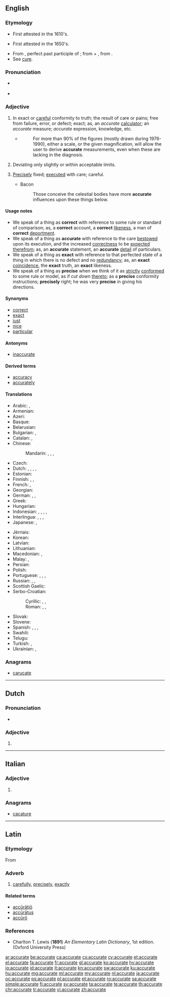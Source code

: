 ==English==

===Etymology===
* First attested in the 1610's.
* {{sense|exactness}} First attested in the 1650's.
* From {{etyl|la|en}} {{m|la|accūrātus||done with care}}, perfect past participle of {{m|la|accūrō||take care of}}; from {{term|ad-||to, towards, at|lang=la}} + {{m|la|cūrō||take care}}, from {{m|la|cūra||care}}.
* See [[#English|cure]].

===Pronunciation===
* {{a|US}} {{IPA|/ˈæk.jɚ.ɪt/}}
* {{audio|En-us-accurate.ogg|Audio (US)|lang=en}}

===Adjective===
{{en-adj|er|more}}

# In exact or [[careful]] conformity to truth; the result of care or pains; free from failure, error, or defect; exact; as, an ''accurate'' [[calculator]]; an ''accurate'' measure; ''accurate'' expression, knowledge, etc.
#* {{RQ:Schuster Hepaticae V|x}}
#*: For more than 90% of the figures (mostly drawn during 1976-1990), either a scale, or the given magnification, will allow the user to derive '''accurate''' measurements, even when these are lacking in the diagnosis.
# Deviating only slightly or within acceptable limits.
# {{context|obsolete|lang=en}} [[precisely|Precisely]] fixed; [[executed]] with care; careful.
#* Bacon
#*: Those conceive the celestial bodies have more '''accurate''' influences upon these things below.

====Usage notes====
* We speak of a thing as '''correct''' with reference to some rule or standard of comparison; as, a '''correct''' account, a '''correct''' [[likeness]], a man of '''correct''' [[deportment]].
* We speak of a thing as '''accurate''' with reference to the care [[bestowed]] upon its execution, and the increased [[correctness]] to be [[expected]] [[therefrom]]; as, an '''accurate''' statement, an '''accurate''' [[detail]] of particulars.
* We speak of a thing as '''exact''' with reference to that perfected state of a thing in which there is no defect and no [[redundancy]]; as, an '''exact''' [[coincidence]], the '''exact''' truth, an '''exact''' likeness.
* We speak of a thing as '''precise''' when we think of it as [[strictly]] [[conformed]] to some rule or model, as if ''cut down'' [[thereto]]; as a '''precise''' conformity instructions; '''precisely''' right; he was very '''precise''' in giving his directions.

====Synonyms====
* [[correct]]
* [[exact]]
* [[just]]
* [[nice]]
* [[particular]]

====Antonyms====
* [[inaccurate]]

====Derived terms====
* [[accuracy]]
* [[accurately]]

====Translations====
{{trans-top|exact or careful conformity to truth}}
* Arabic: {{t|ar|مضبوط|tr=maḍbūṭ}}, {{t+|ar|دقيق|tr=daqīq|sc=Arab}}
* Armenian: {{t|hy|ճիշտ}}
* Azeri: {{t+|az|dəqiq}}
* Basque: {{t|eu|doi}}
* Belarusian: {{t|be|дакладны́|m|sc=Cyrl}}
* Bulgarian: {{t+|bg|точен|tr=tóčen|sc=Cyrl}}, {{t+|bg|прецизен|tr=precízen|sc=Cyrl}}
* Catalan: {{t+|ca|exacte}}, {{t+|ca|precís}}
* Chinese:
*: Mandarin: {{t+|cmn|正確|sc=Hani}}, {{t+|cmn|正确|tr=zhèngquè|sc=Hani}}, {{t|cmn|準確|sc=Hani}}, {{t+|cmn|准确|tr=zhǔnquè|sc=Hani}}
* Czech: {{t+|cs|přesný|f}}
* Dutch: {{t+|nl|accuraat}}, {{t+|nl|precies}}, {{t+|nl|exact}}, {{t|nl|trefzeker}}, {{t+|nl|nauwkeurig}}
* Estonian: {{t|et|täpne}}
* Finnish: {{t+|fi|tarkka}}, {{t+|fi|täsmällinen}}, {{t|fi|paikkansapitävä}}
* French: {{t+|fr|précis}}, {{t+|fr|exact}}
* Georgian: {{t|ka|ზუსტი|sc=Geor}}
* German: {{t+|de|genau}}, {{t+|de|präzise}}, {{t+|de|exakt}}
* Greek: {{t+|el|ακριβής|tr=akrivis}}
* Hungarian: {{t+|hu|pontos}}
* Indonesian: {{t+|id|akurat}}, {{t+|id|teliti}}, {{t+|id|tepat}}, {{t+|id|cermat}}, {{t+|id|titis}}
* Interlingua: {{t|ia|accurate}}, {{t|ia|precise}}, {{t|ia|exacte}}, {{t|ia|juste}}
* Japanese: {{t+|ja|正確|tr=せいかくな, seikaku na|alt=正確な|sc=Jpan}}, {{t+|ja|精密|tr=せいみつな, seimitsu na|alt=精密な|sc=Jpan}}
{{trans-mid}}
* Jèrriais: {{t|roa-jer|juste}}
* Korean: {{t+|ko|정확하다|tr=jeonghwak-han|alt=정확한|sc=Kore}}
* Latvian: {{t|lv|precīzs}}
* Lithuanian: {{t+|lt|tikslus}}
* Macedonian: {{t|mk|точен|tr=tóčen|sc=Cyrl}}, {{t|mk|прецизен|tr=précizen|sc=Cyrl}}
* Malay: {{t|ms|tepat}}, {{t|ms|jitu}}
* Persian: {{t+|fa|دقیق|tr=daqiq|sc=fa-Arab}}
* Polish: {{t+|pl|dokładny}}
* Portuguese: {{t+|pt|preciso|m}}, {{t+|pt|exato|m}}, {{t+|pt|acurado|m}}, {{t+|pt|justo|m}}
* Russian: {{t+|ru|точный|tr=tóčnyj|sc=Cyrl}}, {{t+|ru|правильный|tr=právilʹnyj|sc=Cyrl}}, {{t+|ru|аккуратный|tr=akkurátnyj|sc=Cyrl}} {{qualifier|careful}}
* Scottish Gaelic: {{t|gd|cinnteach}}
* Serbo-Croatian:
*: Cyrillic: {{t|sh|точан|sc=Cyrl}}, {{t|sh|тачан|sc=Cyrl}}, {{t|sh|прецизан|sc=Cyrl}}
*: Roman: {{t+|sh|točan}}, {{t|sh|tačan}}, {{t+|sh|precizan}}
* Slovak: {{t|sk|presný}}
* Slovene: {{t|sl|natančen}}
* Spanish: {{t+|es|preciso}}, {{t+|es|exacto}}, {{t+|es|justo}}, {{t+|es|correcto}}
* Swahili: {{t+|sw|sanifu}}
* Telugu: {{t|te|ఖచ్చితమైన|tr=khachchitamaina|sc=Telu}}
* Turkish: {{t+|tr|kesin}}, {{t+|tr|dakik}}
* Ukrainian: {{t+|uk|точний|tr=tóčnyj|sc=Cyrl}}, {{t|uk|докладний|tr=dokládnyj|sc=Cyrl}}
{{trans-bottom}}

===Anagrams===
* [[carucate#English|carucate]]

----

==Dutch==

===Pronunciation===
* {{audio|Nl-accurate.ogg|Audio|lang=nl}}

===Adjective===
{{nl-adj-form}}

# {{nl-adj form of|infl|accuraat}}

----

==Italian==

===Adjective===
{{head|it|adjective form|g=f-p}}

# {{feminine plural of|accurato|lang=it}}

===Anagrams===
* [[cacature#Italian|cacature]]

----

==Latin==

===Etymology===
From {{m|la|accūrātus||elaborate, exact}}

===Adverb===
{{la-adv|accurat|accūrāt|e}}

# [[carefully]], [[precisely]], [[exactly]]

====Related terms====
* [[acuratio|accūrātiō]]
* [[accuratus|accūrātus]]
* [[accuro#Latin|accūrō]]

===References===
* Charlton T. Lewis ('''1891''') ''An Elementary Latin Dictionary'', 1st edition. (Oxford University Press)

[[ar:accurate]]
[[be:accurate]]
[[ca:accurate]]
[[cs:accurate]]
[[cy:accurate]]
[[et:accurate]]
[[el:accurate]]
[[fa:accurate]]
[[fr:accurate]]
[[gl:accurate]]
[[ko:accurate]]
[[hy:accurate]]
[[io:accurate]]
[[id:accurate]]
[[it:accurate]]
[[kn:accurate]]
[[sw:accurate]]
[[ku:accurate]]
[[hu:accurate]]
[[mg:accurate]]
[[ml:accurate]]
[[my:accurate]]
[[nl:accurate]]
[[ja:accurate]]
[[oc:accurate]]
[[ps:accurate]]
[[pl:accurate]]
[[pt:accurate]]
[[ro:accurate]]
[[sa:accurate]]
[[simple:accurate]]
[[fi:accurate]]
[[sv:accurate]]
[[ta:accurate]]
[[te:accurate]]
[[th:accurate]]
[[chr:accurate]]
[[tr:accurate]]
[[vi:accurate]]
[[zh:accurate]]